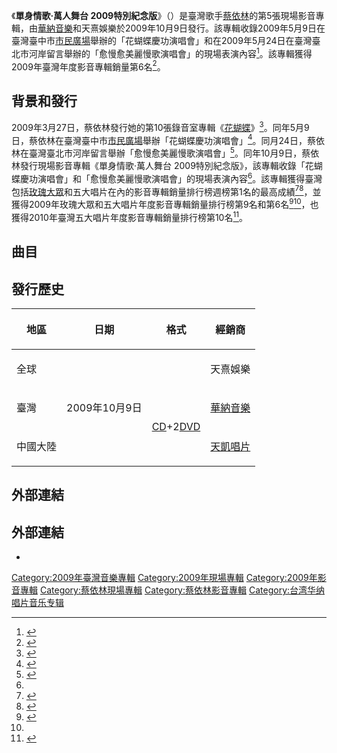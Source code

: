 {{Infobox album
| name         = 單身情歌·萬人舞台 2009特別紀念版
| type         = live
| artist       = [[蔡依林|蔡依林]]
| cover        = Jolin Tsai - Love & Live.jpg
| released     = {{Start date|2009|10|09}}
| recorded     = {{Flatlist|
* {{Start date|2009|05|09}}
* {{Start date|2009|05|24}}
}}
| venue          = {{Flatlist|
* [[經國綠園道|市民廣場]]
* 河岸留言
}}
| genre        = [[流行_(音樂類型)|流行]]
| length       = {{Duration|02:00:53}}
| label        = {{Plainlist|
* [[華納音樂_(台灣)|華納音樂]]
* 天熹娛樂
}}
| prev_title   = [[花蝴蝶_(專輯)|花蝴蝶]]
| prev_year    = 2009
| year         = 2009
| next_title   = [[Myself|Myself]]
| next_year    = 2010
}}

《'''單身情歌·萬人舞台 2009特別紀念版'''》（{{Lang-en|'''''Love & Live'''''}}）是臺灣歌手[[蔡依林|蔡依林]]的第5張現場影音專輯，由[[華納音樂_(台灣)|華納音樂]]和天熹娛樂於2009年10月9日發行。該專輯收錄2009年5月9日在臺灣臺中市[[經國綠園道|市民廣場]]舉辦的「花蝴蝶慶功演唱會」和在2009年5月24日在臺灣臺北市河岸留言舉辦的「愈慢愈美麗慢歌演唱會」的現場表演內容<ref name=":0">{{Cite web |title=专辑：蔡依林 -《单身情歌 2009特别纪念版》_影音娱乐_新浪网 |url=http://ent.sina.com.cn/y/d/2009-10-19/20172736980.shtml |website=ent.sina.com.cn |access-date=2022-06-27}}</ref>。該專輯獲得2009年臺灣年度影音專輯銷量第6名<ref name=":1">{{Cite web |date=2019-06-16 |title=Five Music - 五大唱片(5大唱片) -五大年度金榜 |url=https://web.archive.org/web/20190616052650/http://www.5music.com.tw/CDTop-Year-2009-D.asp |website=web.archive.org |access-date=2022-06-27}}</ref>。

== 背景和發行 ==
2009年3月27日，蔡依林發行她的第10張錄音室專輯《[[花蝴蝶_(專輯)|花蝴蝶]]》<ref>{{Cite web |title=蔡依林新专辑将发行 勇做花蝴蝶_影音娱乐_新浪网 |url=http://ent.sina.com.cn/y/2009-03-27/10022441620.shtml |website=ent.sina.com.cn |access-date=2022-06-27}}</ref>。同年5月9日，蔡依林在臺灣臺中市[[經國綠園道|市民廣場]]舉辦「花蝴蝶慶功演唱會」<ref>{{Cite web |title=华纳重金打造蔡依林庆功演唱会 耗资450万台币-搜狐音乐 |url=http://music.yule.sohu.com/20090511/n263880716.shtml |website=music.yule.sohu.com |access-date=2022-06-27}}</ref>。同月24日，蔡依林在臺灣臺北市河岸留言舉辦「愈慢愈美麗慢歌演唱會」<ref>{{Cite web |title=蔡依林腰伤严重封舞2个月 提议举办慢歌演唱会-搜狐音乐 |url=http://music.yule.sohu.com/20090513/n263942561.shtml |website=music.yule.sohu.com |access-date=2022-06-27}}</ref>。同年10月9日，蔡依林發行現場影音專輯《單身情歌·萬人舞台 2009特別紀念版》，該專輯收錄「花蝴蝶慶功演唱會」和「愈慢愈美麗慢歌演唱會」的現場表演內容<ref name=":0" />。該專輯獲得臺灣包括[[玫瑰大眾唱片|玫瑰大眾]]和五大唱片在內的影音專輯銷量排行榜週榜第1名的最高成績<ref>{{Cite web |date=2009-12-09 |title=G-Music 風雲榜 (影音榜) |url=https://web.archive.org/web/20091209173439/http://www.g-music.com.tw/GMusicBillboard6.aspx |website=web.archive.org |access-date=2022-06-27}}</ref><ref>{{Cite web |title=五大唱片 |url=https://www.5music.com.tw/billboard.asp |website=www.5music.com.tw |access-date=2022-06-27}}</ref>，並獲得2009年玫瑰大眾和五大唱片年度影音專輯銷量排行榜第9名和第6名<ref>{{Cite web |date=2010-08-14 |title===== g-music2009年度銷售排行榜 ==== |url=https://web.archive.org/web/20100814144108/http://www.g-music.com.tw/event/2010/GMusicBigBanner.765/ranking-4.html |website=web.archive.org |access-date=2022-06-29}}</ref><ref name=":1" />，也獲得2010年臺灣五大唱片年度影音專輯銷量排行榜第10名<ref>{{Cite web |date=2019-06-16 |title=Five Music - 五大唱片(5大唱片) -五大年度影音金榜 |url=https://web.archive.org/web/20190616052650/http://www.5music.com.tw/CDTop-Year-2010-D.asp |website=web.archive.org |access-date=2022-06-27}}</ref>。

== 曲目 ==
{{Track listing
| headline      = 《單身情歌·萬人舞台 2009特別紀念版》{{nobold|——CD}}

| title1        = 我喜歡
| lyrics1       = 潘協慶
| music1        = 潘協慶
| length1       = 5:21

| title2        = 害怕
| lyrics2       = [[深白色|深白色]]
| music2        = 深白色
| length2       = 4:17

| title3        = 偏見
| lyrics3       = 晴天
| music3        = [[阿沁|阿沁]]
| length3       = 3:55

| title4        = 我恨我愛你
| lyrics4       = 鄭淑妃
| music4        = 陳達偉
| length4       = 4:44

| title5        = 好久不見
| lyrics5       = [[施立|施立]]
| music5        = [[陳小霞|陳小霞]]
| length5       = 4:31

| title6        = [[我知道你很難過|我知道你很難過]]
| lyrics6       = 胡如虹
| music6        = {{Link-yue|葉良俊|葉良俊}}
| length6       = 4:19

| total_length  = 27:07
}}

{{Track listing
| headline      = 《單身情歌·萬人舞台 2009特別紀念版》{{nobold|——DVD 1}}

| title1        = 花蝴蝶
| lyrics1       = [[嚴云農|嚴-{云}-農]]
| music1        = {{Plainlist|
* Anders Kjer
* David Clewett
* {{Link-en|Alice Gernandt|Ace Wilder}}
}}
| length1       = 3:45

| title2        = 熱冬
| lyrics2       = {{Plainlist|
* [[蔣承縉|Wonderful]]
* 周啟民
* 陳天佑
}}
| music2        = {{Plainlist|
* {{Link-en|Mikkel Sigvardt|Remee}}
* {{Link-en|Thomas Troelsen|Thomas Troelsen}}
}}
| length2       = 4:41

| title3        = 你快樂我內傷
| lyrics3       = [[林夕|林夕]]
| music3        = [[陳威全_(藝人)|陳威全]]
| length3       = 4:11

| title4        = 我的依賴
| lyrics4       = [[姚若龍|姚若龍]]
| music4        = [[易桀齊|易桀齊]]
| length4       = 3:54

| title5        = 愛引力
| lyrics5       = 晴天
| music5        = {{Plainlist|
* Michel Daudin
* {{Link-en|Matthieu Chedid|Matthieu Chedid}}
}}
| length5       = 2:34

| title6        = 影舞者
| lyrics6       = [[陳鎮川|陳鎮川]]
| music6        = {{Plainlist|
* {{Link-en|Christian Lindberg|Christian Lindberg}}
* Ivar Lisinski
* {{Link-en|Billy Mann|Billy Mann}}
}}
| length6       = 3:52

| title7        = [[大丈夫_(歌曲)|大丈夫]]
| lyrics7       = 陳鎮川
| music7        = {{Plainlist|
* {{Link-en|Jonas Jeberg|Jonas Jeberg}}
* {{Link-en|Mikkel Sigvardt|Remee}}
* {{Link-en|Mich Hansen|Cutfather}}
* {{Link-en|Nina Woodford|Nina Woodford}}
}}
| length7       = 3:41

| title8        = 妥協
| lyrics8       = Wonderful
| music8        = {{Plainlist|
* 阿沁
* Real Band
}}
| length8       = 4:14

| title9        = 降落傘
| lyrics9       = 陳穎見
| music9        = 陳穎見
| length9       = 7:52

| title10       = 愈慢愈美麗
| lyrics10      = 陳鎮川
| music10       = Thomas Eriksson
| length10      = 3:34

| total_length  = 42:18
}}

{{Track listing
| headline      = 《單身情歌·萬人舞台 2009特別紀念版》{{nobold|——DVD 2}}

| title1        = 愈慢愈美麗
| lyrics1       = 陳鎮川
| music1        = Thomas Eriksson
| length1       = 6:36

| title2        = 降落傘
| lyrics2       = 陳穎見
| music2        = 陳穎見
| length2       = 4:36

| title3        = 我喜歡
| lyrics3       = 潘協慶
| music3        = 潘協慶
| length3       = 5:21

| title4        = 害怕
| lyrics4       = 深白色
| music4        = 深白色
| length4       = 4:17

| title5        = 你快樂我內傷
| lyrics5       = 林夕
| music5        = 陳威全
| length5       = 4:17

| title6        = 偏見
| lyrics6       = 晴天
| music6        = 阿沁
| length6       = 3:55

| title7        = 我恨我愛你
| lyrics7       = 鄭淑妃
| music7        = 陳達偉
| length7       = 4:44

| title8        = 好久不見
| lyrics8       = 施立
| music8        = 陳小霞
| length8       = 4:31

| title9        = 我知道你很難過
| lyrics9       = 胡如虹
| music9        = 葉良俊
| length9       = 4:19

| title10       = 我的依賴
| lyrics10      = 姚若龍
| music10       = 易桀齊
| length10      = 4:17

| title11       = 妥協
| lyrics11      = Wonderful
| music11       = {{Plainlist|
* 阿沁
* Real Band
}}
| length11      = 4:35

| total_length  = 51:28
}}

== 發行歷史 ==
{| class="wikitable"
!地區
!日期
!格式
!經銷商
|-
|全球
| rowspan="3" |2009年10月9日
|{{Flatlist|
* [[數位音樂下載|數位下載]]
* [[流媒体|串流媒體]]
}}
|天熹娛樂
|-
|臺灣
| rowspan="2" |[[雷射唱片|CD]]+2[[DVD|DVD]]
|[[華納音樂_(台灣)|華納音樂]]
|-
|中國大陸
|[[天凯唱片|天凱唱片]]
|}

== 外部連結 ==
{{Reflist|30em}}

== 外部連結 ==
* {{YouTube|playlist=OLAK5uy_nJGtleunaEpX3jBztqVMYAyW1soQYGAAc|title=《單身情歌·萬人舞台 2009特別紀念版》}}

{{蔡依林}}

[[Category:2009年臺灣音樂專輯|Category:2009年臺灣音樂專輯]]
[[Category:2009年現場專輯|Category:2009年現場專輯]]
[[Category:2009年影音專輯|Category:2009年影音專輯]]
[[Category:蔡依林現場專輯|Category:蔡依林現場專輯]]
[[Category:蔡依林影音專輯|Category:蔡依林影音專輯]]
[[Category:台湾华纳唱片音乐专辑|Category:台湾华纳唱片音乐专辑]]